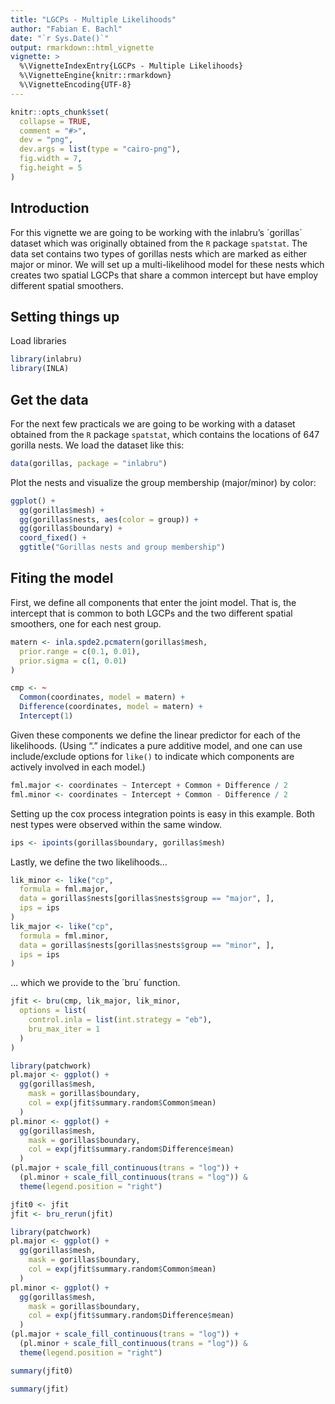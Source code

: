 ```yaml
---
title: "LGCPs - Multiple Likelihoods"
author: "Fabian E. Bachl"
date: "`r Sys.Date()`"
output: rmarkdown::html_vignette
vignette: >
  %\VignetteIndexEntry{LGCPs - Multiple Likelihoods}
  %\VignetteEngine{knitr::rmarkdown}
  %\VignetteEncoding{UTF-8}
---
```


```r
knitr::opts_chunk$set(
  collapse = TRUE,
  comment = "#>",
  dev = "png",
  dev.args = list(type = "cairo-png"),
  fig.width = 7,
  fig.height = 5
)
```

Introduction
----------------
For this vignette we are going to be working with the inlabru's ´gorillas´ dataset which was originally obtained from 
the `R` package `spatstat`. The data set contains two types of gorillas nests which are marked as either major or minor. We will set up a multi-likelihood model for these nests which creates two spatial LGCPs that share a common intercept but have employ different spatial smoothers.


Setting things up
----------------

Load libraries
```r
library(inlabru)
library(INLA)
```

Get the data
-----------------------------------
For the next few practicals we are going to be working with a dataset obtained from 
the `R` package `spatstat`, which contains the locations of 647 gorilla nests. We load the 
dataset like this:

```r
data(gorillas, package = "inlabru")
```

Plot the nests and visualize the group membership (major/minor) by color:

```r
ggplot() +
  gg(gorillas$mesh) +
  gg(gorillas$nests, aes(color = group)) +
  gg(gorillas$boundary) +
  coord_fixed() +
  ggtitle("Gorillas nests and group membership")
```


Fiting the model
-----------------------------------

First, we define all components that enter the joint model. That is, the intercept that is common to both LGCPs and
the two different spatial smoothers, one for each nest group.

```r
matern <- inla.spde2.pcmatern(gorillas$mesh,
  prior.range = c(0.1, 0.01),
  prior.sigma = c(1, 0.01)
)

cmp <- ~
  Common(coordinates, model = matern) +
  Difference(coordinates, model = matern) +
  Intercept(1)
```

Given these components we define the linear predictor for each of the likelihoods.
(Using "." indicates a pure additive model, and one can use include/exclude
options for `like()` to indicate which components are actively involved in each model.)
```r
fml.major <- coordinates ~ Intercept + Common + Difference / 2
fml.minor <- coordinates ~ Intercept + Common - Difference / 2
```

Setting up the cox process integration points is easy in this example. Both nest types were observed within the same window.
```r
ips <- ipoints(gorillas$boundary, gorillas$mesh)
```
Lastly, we define the two likelihoods...
```r
lik_minor <- like("cp",
  formula = fml.major,
  data = gorillas$nests[gorillas$nests$group == "major", ],
  ips = ips
)
lik_major <- like("cp",
  formula = fml.minor,
  data = gorillas$nests[gorillas$nests$group == "minor", ],
  ips = ips
)
```
... which we provide to the ´bru´ function.
```r
jfit <- bru(cmp, lik_major, lik_minor,
  options = list(
    control.inla = list(int.strategy = "eb"),
    bru_max_iter = 1
  )
)
```

```r
library(patchwork)
pl.major <- ggplot() +
  gg(gorillas$mesh,
    mask = gorillas$boundary,
    col = exp(jfit$summary.random$Common$mean)
  )
pl.minor <- ggplot() +
  gg(gorillas$mesh,
    mask = gorillas$boundary,
    col = exp(jfit$summary.random$Difference$mean)
  )
(pl.major + scale_fill_continuous(trans = "log")) +
  (pl.minor + scale_fill_continuous(trans = "log")) &
  theme(legend.position = "right")
```

```r
jfit0 <- jfit
jfit <- bru_rerun(jfit)
```


```r
library(patchwork)
pl.major <- ggplot() +
  gg(gorillas$mesh,
    mask = gorillas$boundary,
    col = exp(jfit$summary.random$Common$mean)
  )
pl.minor <- ggplot() +
  gg(gorillas$mesh,
    mask = gorillas$boundary,
    col = exp(jfit$summary.random$Difference$mean)
  )
(pl.major + scale_fill_continuous(trans = "log")) +
  (pl.minor + scale_fill_continuous(trans = "log")) &
  theme(legend.position = "right")
```

```r
summary(jfit0)
```

```r
summary(jfit)
```
